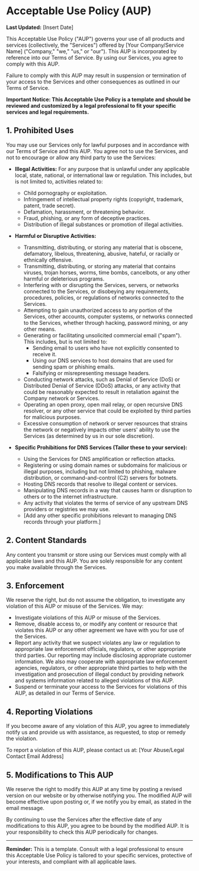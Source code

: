 # Acceptable Use Policy (AUP)

**Last Updated:** [Insert Date]

This Acceptable Use Policy ("AUP") governs your use of all products and services (collectively, the "Services") offered by [Your Company/Service Name] ("Company," "we," "us," or "our"). This AUP is incorporated by reference into our Terms of Service. By using our Services, you agree to comply with this AUP.

Failure to comply with this AUP may result in suspension or termination of your access to the Services and other consequences as outlined in our Terms of Service.

**Important Notice: This Acceptable Use Policy is a template and should be reviewed and customized by a legal professional to fit your specific services and legal requirements.**

## 1. Prohibited Uses

You may use our Services only for lawful purposes and in accordance with our Terms of Service and this AUP. You agree not to use the Services, and not to encourage or allow any third party to use the Services:

*   **Illegal Activities:** For any purpose that is unlawful under any applicable local, state, national, or international law or regulation. This includes, but is not limited to, activities related to:
    *   Child pornography or exploitation.
    *   Infringement of intellectual property rights (copyright, trademark, patent, trade secret).
    *   Defamation, harassment, or threatening behavior.
    *   Fraud, phishing, or any form of deceptive practices.
    *   Distribution of illegal substances or promotion of illegal activities.

*   **Harmful or Disruptive Activities:**
    *   Transmitting, distributing, or storing any material that is obscene, defamatory, libelous, threatening, abusive, hateful, or racially or ethnically offensive.
    *   Transmitting, distributing, or storing any material that contains viruses, trojan horses, worms, time bombs, cancelbots, or any other harmful or deleterious programs.
    *   Interfering with or disrupting the Services, servers, or networks connected to the Services, or disobeying any requirements, procedures, policies, or regulations of networks connected to the Services.
    *   Attempting to gain unauthorized access to any portion of the Services, other accounts, computer systems, or networks connected to the Services, whether through hacking, password mining, or any other means.
    *   Generating or facilitating unsolicited commercial email ("spam"). This includes, but is not limited to:
        *   Sending email to users who have not explicitly consented to receive it.
        *   Using our DNS services to host domains that are used for sending spam or phishing emails.
        *   Falsifying or misrepresenting message headers.
    *   Conducting network attacks, such as Denial of Service (DoS) or Distributed Denial of Service (DDoS) attacks, or any activity that could be reasonably expected to result in retaliation against the Company network or Services.
    *   Operating an open proxy, open mail relay, or open recursive DNS resolver, or any other service that could be exploited by third parties for malicious purposes.
    *   Excessive consumption of network or server resources that strains the network or negatively impacts other users' ability to use the Services (as determined by us in our sole discretion).

*   **Specific Prohibitions for DNS Services (Tailor these to your service):**
    *   Using the Services for DNS amplification or reflection attacks.
    *   Registering or using domain names or subdomains for malicious or illegal purposes, including but not limited to phishing, malware distribution, or command-and-control (C2) servers for botnets.
    *   Hosting DNS records that resolve to illegal content or services.
    *   Manipulating DNS records in a way that causes harm or disruption to others or to the internet infrastructure.
    *   Any activity that violates the terms of service of any upstream DNS providers or registries we may use.
    *   [Add any other specific prohibitions relevant to managing DNS records through your platform.]

## 2. Content Standards

Any content you transmit or store using our Services must comply with all applicable laws and this AUP. You are solely responsible for any content you make available through the Services.

## 3. Enforcement

We reserve the right, but do not assume the obligation, to investigate any violation of this AUP or misuse of the Services. We may:

*   Investigate violations of this AUP or misuse of the Services.
*   Remove, disable access to, or modify any content or resource that violates this AUP or any other agreement we have with you for use of the Services.
*   Report any activity that we suspect violates any law or regulation to appropriate law enforcement officials, regulators, or other appropriate third parties. Our reporting may include disclosing appropriate customer information. We also may cooperate with appropriate law enforcement agencies, regulators, or other appropriate third parties to help with the investigation and prosecution of illegal conduct by providing network and systems information related to alleged violations of this AUP.
*   Suspend or terminate your access to the Services for violations of this AUP, as detailed in our Terms of Service.

## 4. Reporting Violations

If you become aware of any violation of this AUP, you agree to immediately notify us and provide us with assistance, as requested, to stop or remedy the violation.

To report a violation of this AUP, please contact us at: [Your Abuse/Legal Contact Email Address]

## 5. Modifications to This AUP

We reserve the right to modify this AUP at any time by posting a revised version on our website or by otherwise notifying you. The modified AUP will become effective upon posting or, if we notify you by email, as stated in the email message.

By continuing to use the Services after the effective date of any modifications to this AUP, you agree to be bound by the modified AUP. It is your responsibility to check this AUP periodically for changes.

---

**Reminder:** This is a template. Consult with a legal professional to ensure this Acceptable Use Policy is tailored to your specific services, protective of your interests, and compliant with all applicable laws. 